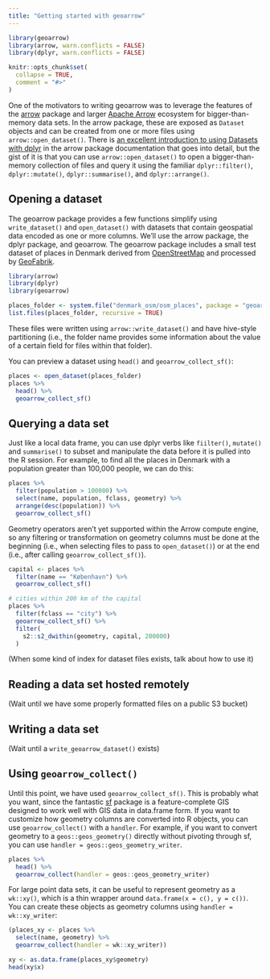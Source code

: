 ```yaml
---
title: "Getting started with geoarrow"
---
```


```r
library(geoarrow)
library(arrow, warn.conflicts = FALSE)
library(dplyr, warn.conflicts = FALSE)

knitr::opts_chunk$set(
  collapse = TRUE,
  comment = "#>"
)
```

One of the motivators to writing geoarrow was to leverage the features of the [arrow](https://arrow.apache.org/docs/r/) package and larger [Apache Arrow](https://arrow.apache.org/) ecosystem for bigger-than-memory data sets. In the arrow package, these are exposed as `Dataset` objects and can be created from one or more files using `arrow::open_dataset()`. There is [an excellent introduction to using Datasets with dplyr](https://arrow.apache.org/docs/r/articles/dataset.html) in the arrow package documentation that goes into detail, but the gist of it is that you can use `arrow::open_dataset()` to open a bigger-than-memory collection of files and query it using  the familiar `dplyr::filter()`, `dplyr::mutate()`, `dplyr::summarise()`, and `dplyr::arrange()`. 

## Opening a dataset

The geoarrow package provides a few functions simplify using `write_dataset()` and `open_dataset()` with datasets that contain geospatial data encoded as one or more columns. We'll use the arrow package, the dplyr package, and geoarrow. The geoarrow package includes a small test dataset of places in Denmark derived from [OpenStreetMap](https://openstreetmap.org) and processed by [GeoFabrik](https://download.geofabrik.de/europe/denmark.html).

```r
library(arrow)
library(dplyr)
library(geoarrow)

places_folder <- system.file("denmark_osm/osm_places", package = "geoarrow")
list.files(places_folder, recursive = TRUE)
```

These files were written using `arrow::write_dataset()` and have hive-style partitioning (i.e., the folder name provides some information about the value of a certain field for files within that folder).

You can preview a dataset using `head()` and `geoarrow_collect_sf()`:

```r
places <- open_dataset(places_folder)
places %>% 
  head() %>% 
  geoarrow_collect_sf()
```

## Querying a data set

Just like a local data frame, you can use dplyr verbs like `fiilter()`, `mutate()` and `summarise()` to subset and manipulate the data before it is pulled into the R session. For example, to find all the places in Denmark with a population greater than 100,000 people, we can do this:

```r
places %>% 
  filter(population > 100000) %>% 
  select(name, population, fclass, geometry) %>% 
  arrange(desc(population)) %>% 
  geoarrow_collect_sf()
```

Geometry operators aren't yet supported within the Arrow compute engine, so any filtering or transformation on geometry columns must be done at the beginning (i.e., when selecting files to pass to `open_dataset()`) or at the end (i.e., after calling `geoarrow_collect_sf()`).

```r
capital <- places %>% 
  filter(name == "København") %>% 
  geoarrow_collect_sf()

# cities within 200 km of the capital
places %>% 
  filter(fclass == "city") %>% 
  geoarrow_collect_sf() %>% 
  filter(
    s2::s2_dwithin(geometry, capital, 200000)
  )
```

(When some kind of index for dataset files exists, talk about how to use it)

## Reading a data set hosted remotely

(Wait until we have some properly formatted files on a public S3 bucket)

## Writing a data set

(Wait until a `write_geoarrow_dataset()` exists)

## Using `geoarrow_collect()`

Until this point, we have used `geoarrow_collect_sf()`. This is probably what you want, since the fantastic [sf](https://r-spatial.github.io/sf/) package is a feature-complete GIS designed to work well with GIS data in data.frame form. If you want to customize how geometry columns are converted into R objects, you can use `geoarrow_collect()` with a `handler`. For example, if you want to convert geometry to a `geos::geos_geometry()` directly without pivoting through sf, you can use `handler = geos::geos_geometry_writer`.

```r
places %>% 
  head() %>% 
  geoarrow_collect(handler = geos::geos_geometry_writer)
```

For large point data sets, it can be useful to represent geometry as a `wk::xy()`, which is a thin wrapper around `data.frame(x = c(), y = c())`. You can create these objects as geometry columns using `handler = wk::xy_writer`:

```r
(places_xy <- places %>% 
  select(name, geometry) %>% 
  geoarrow_collect(handler = wk::xy_writer))

xy <- as.data.frame(places_xy$geometry)
head(xy$x)
```
